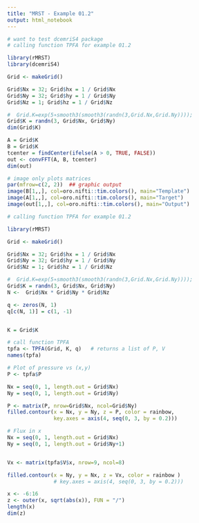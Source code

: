 ```yaml
---
title: "MRST - Example 01.2"
output: html_notebook
---
```


```r
# want to test dcemriS4 package
# calling function TPFA for example 01.2

library(rMRST)
library(dcemriS4)

Grid <- makeGrid()

Grid$Nx = 32; Grid$hx = 1 / Grid$Nx
Grid$Ny = 32; Grid$hy = 1 / Grid$Ny
Grid$Nz = 1; Grid$hz = 1 / Grid$Nz

#  Grid.K=exp(5∗smooth3(smooth3(randn(3,Grid.Nx,Grid.Ny))));
Grid$K = randn(3, Grid$Nx, Grid$Ny)
dim(Grid$K)

A = Grid$K
B = Grid$K
tcenter = findCenter(ifelse(A > 0, TRUE, FALSE))
out <- convFFT(A, B, tcenter)
dim(out)
```

```r
# image only plots matrices
par(mfrow=c(2, 2))  ## graphic output
image(B[1,,], col=oro.nifti::tim.colors(), main="Template")
image(A[1,,], col=oro.nifti::tim.colors(), main="Target")
image(out[1,,], col=oro.nifti::tim.colors(), main="Output")
```



```r
# calling function TPFA for example 01.2

library(rMRST)

Grid <- makeGrid()

Grid$Nx = 32; Grid$hx = 1 / Grid$Nx
Grid$Ny = 32; Grid$hy = 1 / Grid$Ny
Grid$Nz = 1; Grid$hz = 1 / Grid$Nz

#  Grid.K=exp(5∗smooth3(smooth3(randn(3,Grid.Nx,Grid.Ny))));
Grid$K = randn(3, Grid$Nx, Grid$Ny)
N <-  Grid$Nx * Grid$Ny * Grid$Nz

q <- zeros(N, 1)
q[c(N, 1)] = c(1, -1)


K = Grid$K

# call function TPFA
tpfa <- TPFA(Grid, K, q)   # returns a list of P, V
names(tpfa)

```


```r
# Plot of pressure vs (x,y)
P <- tpfa$P

Nx = seq(0, 1, length.out = Grid$Nx)
Ny = seq(0, 1, length.out = Grid$Ny)

P <- matrix(P, nrow=Grid$Nx, ncol=Grid$Ny)
filled.contour(x = Nx, y = Ny, z = P, color = rainbow, 
               key.axes = axis(4, seq(0, 3, by = 0.2)))
```

```r
# Flux in x
Nx = seq(0, 1, length.out = Grid$Nx)
Ny = seq(0, 1, length.out = Grid$Ny+1)


Vx <- matrix(tpfa$V$x, nrow=9, ncol=8)

filled.contour(x = Ny, y = Nx, z = Vx, color = rainbow )
               # key.axes = axis(4, seq(0, 3, by = 0.2)))

```


```r
x <- -6:16
z <- outer(x, sqrt(abs(x)), FUN = "/")
length(x)
dim(z)
```




